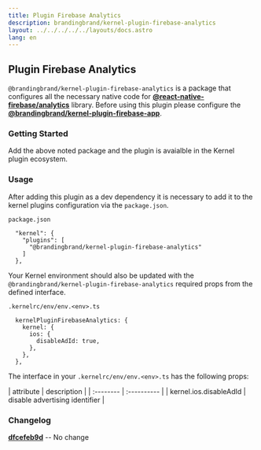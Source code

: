 ```yaml
---
title: Plugin Firebase Analytics
description: brandingbrand/kernel-plugin-firebase-analytics
layout: ../../../../../layouts/docs.astro
lang: en
---
```



## Plugin Firebase Analytics

`@brandingbrand/kernel-plugin-firebase-analytics` is a package that configures all the necessary native code for [**@react-native-firebase/analytics**](https://github.com/invertase/react-native-firebase/tree/main/packages/analytics) library. Before using this plugin please configure the [**@brandingbrand/kernel-plugin-firebase-app**](/en/packages/plugins/firebase-app).

### Getting Started

<div class="flex w-full my-6">
  <CodeCopy args="yarn add -D @brandingbrand/kernel-plugin-firebase-analytics && yarn add @react-native-firebase/analytics@^15.7.0" />
</div>

Add the above noted package and the plugin is avaialble in the Kernel plugin ecosystem.

### Usage

After adding this plugin as a dev dependency it is necessary to add it to the kernel plugins configuration via the `package.json`.

`package.json`

```
  "kernel": {
    "plugins": [
      "@brandingbrand/kernel-plugin-firebase-analytics"
    ]
  },
```

Your Kernel environment should also be updated with the `@brandingbrand/kernel-plugin-firebase-analytics` required props from the defined interface.

`.kernelrc/env/env.<env>.ts`

```
  kernelPluginFirebaseAnalytics: {
    kernel: {
      ios: {
        disableAdId: true,
      },
    },
  },
```

The interface in your `.kernelrc/env/env.<env>.ts` has the following props:

<div class="my-4 overflow-scroll">
| attribute                         | description                    |
| :--------                         | :----------                    |
| kernel.ios.disableAdId                   | disable advertising identifier |
</div>

### Changelog

[**dfcefeb9d**](https://github.com/brandingbrand/flagship/pull/2508/commits/dfcefeb9d32eabe878bfd0a9ae0729c441d8d6c5) -- No change
